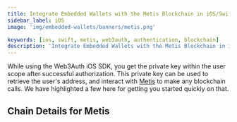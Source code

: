```yaml
---
title: Integrate Embedded Wallets with the Metis Blockchain in iOS/Swift Applications
sidebar_label: iOS
image: 'img/embedded-wallets/banners/metis.png'

keywords: [ios, swift, metis, web3auth, authentication, blockchain]
description: 'Integrate Embedded Wallets with the Metis Blockchain in iOS/Swift Applications | Embedded Wallets'
---
```



While using the Web3Auth iOS SDK, you get the private key within the user scope after successful authorization. This private key can be used to retrieve the user's address, and interact with [Metis](https://ethereum.org/) to make any blockchain calls. We have highlighted a few here for getting you started quickly on that.

## Chain Details for Metis

<ChainDetailsMetis />

<EVMInteraction />
